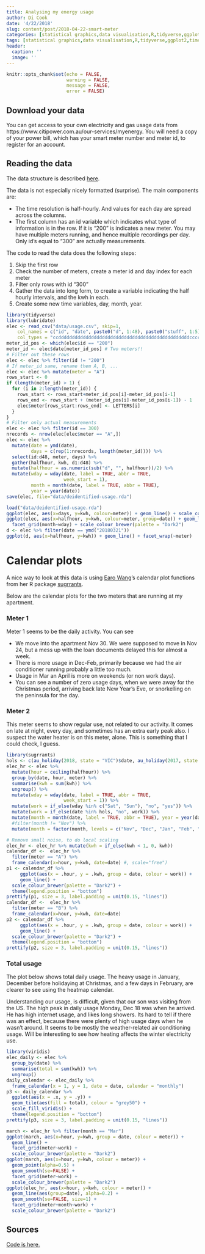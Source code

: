 ```yaml
---
title: Analysing my energy usage
author: Di Cook
date: '4/22/2018'
slug: content/post/2018-04-22-smart-meter
categories: [statistical graphics,data visualisation,R,tidyverse,ggplot2,time series,smart meter]
tags: [statistical graphics,data visualisation,R,tidyverse,ggplot2,time series,smart meter]
header:
  caption: ''
  image: ''
---
```


```r
knitr::opts_chunk$set(echo = FALSE, 
                      warning = FALSE, 
                      message = FALSE, 
                      error = FALSE)
```

## Download your data

You can get access to your own electricity and gas usage data from https://www.citipower.com.au/our-services/myenergy. You will need a copy of your power bill, which has your smart meter number and meter id, to register for an account.

## Reading the data

The data structure is described [here](https://customermeterdata.portal.powercor.com.au/customermeterdata/articles/Question/A12-How-do-I-read-the-detailed-report?retURL=%2Fcustomermeterdata%2Fapex%2FCADArticleList&popup=true).

The data is not especially nicely formatted (surprise). The main components are:

- The time resolution is half-hourly. And values for each day are spread across the columns.
- The first column has an id variable which indicates what type of information is in the row. If it is "200" is indicates a new meter. You may have multiple meters running, and hence multiple recordings per day. Only id's equal to "300" are actually measurements. 

The code to read the data does the following steps:

1. Skip the first row
2. Check the number of meters, create a meter id and day index for each meter
3. Filter only rows with id "300"
4. Gather the data into long form, to create a variable indicating the half hourly intervals, and the kwh in each.
5. Create some new time variables, day, month, year.

```r
library(tidyverse)
library(lubridate)
elec <- read_csv("data/usage.csv", skip=1, 
    col_names = c("id", "date", paste0("d", 1:48), paste0("stuff", 1:5)), 
    col_types = "ccddddddddddddddddddddddddddddddddddddddddddddddddccccc")
meter_id_pos <- which(elec$id == "200")
meter_id <- elec$date[meter_id_pos] # Two meters!!
# Filter out these rows
elec <- elec %>% filter(id != "200")
# If meter_id same, rename them A, B, ...
elec <- elec %>% mutate(meter = "A")
rows_start <- 0
if (length(meter_id) > 1) {
  for (i in 2:length(meter_id)) {
    rows_start <- rows_start+meter_id_pos[i]-meter_id_pos[i-1]
    rows_end <- rows_start + (meter_id_pos[i]-meter_id_pos[i-1]) - 1
    elec$meter[rows_start:rows_end] <- LETTERS[i]
  }
}
# Filter only actual measurements
elec <- elec %>% filter(id == 300) 
nrecords <- nrow(elec[elec$meter == "A",])
elec <- elec %>%
  mutate(date = ymd(date), 
         days = c(rep(1:nrecords, length(meter_id)))) %>%
  select(id:d48, meter, days) %>%
  gather(halfhour, kwh, d1:d48) %>%
  mutate(halfhour = as.numeric(sub("d", "", halfhour))/2) %>%
  mutate(wday = wday(date, label = TRUE, abbr = TRUE, 
                     week_start = 1),
         month = month(date, label = TRUE, abbr = TRUE),
         year = year(date))
save(elec, file="data/deidentified-usage.rda")
```

```r
load("data/deidentified-usage.rda")
ggplot(elec, aes(x=days, y=kwh, colour=meter)) + geom_line() + scale_colour_brewer(palette = "Dark2")
ggplot(elec, aes(x=halfhour, y=kwh, colour=meter, group=date)) + geom_line() +
  facet_grid(month~wday) + scale_colour_brewer(palette = "Dark2")
d <- elec %>% filter(date == ymd("20180321"))
ggplot(d, aes(x=halfhour, y=kwh)) + geom_line() + facet_wrap(~meter)
```

# Calendar plots

A nice way to look at this data is using [Earo Wang](https://earo.me)'s calendar plot functions from her R package [sugrrants](https://github.com/earowang/sugrrants).

Below are the calendar plots for the two meters that are running at my apartment. 

### Meter 1

Meter 1 seems to be the daily activity. You can see

- We move into the apartment Nov 30. We were supposed to move in Nov 24, but a mess up with the loan documents delayed this for almost a week.
- There is more usage in Dec-Feb, primarily because we had the air conditioner running probably a little too much. 
- Usage in Mar an April is more on weekends (or non work days).
- You can see a number of zero usage days, when we were away for the Christmas period, arriving back late New Year's Eve, or snorkelling on the peninsula for the day. 

### Meter 2

This meter seems to show regular use, not related to our activity. It comes on late at night, every day, and sometimes has an extra early peak also. I suspect the water heater is on this meter, alone. This is something that I could check, I guess.

```r
library(sugrrants)
hols <- c(au_holiday(2018, state = "VIC")$date, au_holiday(2017, state = "VIC")$date)
elec_hr <- elec %>% 
  mutate(hour = ceiling(halfhour)) %>%
  group_by(date, hour, meter) %>%
  summarise(kwh = sum(kwh)) %>% 
  ungroup() %>% 
  mutate(wday = wday(date, label = TRUE, abbr = TRUE, 
                     week_start = 1)) %>%
  mutate(work = if_else(wday %in% c("Sat", "Sun"), "no", "yes")) %>%
  mutate(work = if_else(date %in% hols, "no", work)) %>%
  mutate(month = month(date, label = TRUE, abbr = TRUE), year = year(date)) %>%
  #filter(month != "Nov") %>%
  mutate(month = factor(month, levels = c("Nov", "Dec", "Jan", "Feb", "Mar", "Apr"))) 

# Remove small noise, to do local scaling
elec_hr <- elec_hr %>% mutate(kwh = if_else(kwh < 1, 0, kwh))
calendar_df <-  elec_hr %>%
  filter(meter == "A") %>%
  frame_calendar(x=hour, y=kwh, date=date) #, scale="free")
p1 <- calendar_df %>% 
     ggplot(aes(x = .hour, y = .kwh, group = date, colour = work)) +
     geom_line() + 
  scale_colour_brewer(palette = "Dark2") +
  theme(legend.position = "bottom")
prettify(p1, size = 3, label.padding = unit(0.15, "lines"))
calendar_df <-  elec_hr %>%
  filter(meter == "B") %>%
  frame_calendar(x=hour, y=kwh, date=date)
p2 <- calendar_df %>% 
     ggplot(aes(x = .hour, y = .kwh, group = date, colour = work)) +
     geom_line() + 
  scale_colour_brewer(palette = "Dark2") +
  theme(legend.position = "bottom")
prettify(p2, size = 3, label.padding = unit(0.15, "lines"))
```

### Total usage

The plot below shows total daily usage. The heavy usage in January, December before holidaying at Christmas, and a few days in February, are clearer to see using the heatmap calendar. 

Understanding our usage, is difficult, given that our son was visiting from the US. The high peak in daily usage Monday, Dec 18 was when he arrived. He has high internet usage, and likes long showers. Its hard to tell if there was an effect, because there were plenty of high usage days when he wasn't around. It seems to be mostly the weather-related air conditioning usage. Will be interesting to see how heating affects the winter electricity use.

```r
library(viridis)
elec_daily <- elec %>%
  group_by(date) %>%
  summarise(total = sum(kwh)) %>%
  ungroup()
daily_calendar <- elec_daily %>%
  frame_calendar(x = 1, y = 1, date = date, calendar = "monthly")
p3 <- daily_calendar %>%
  ggplot(aes(x = .x, y = .y)) +
  geom_tile(aes(fill = total), colour = "grey50") +
  scale_fill_viridis() +
  theme(legend.position = "bottom")
prettify(p3, size = 3, label.padding = unit(0.15, "lines"))
```


```r
march <- elec_hr %>% filter(month == "Mar")
ggplot(march, aes(x=hour, y=kwh, group = date, colour = meter)) +
  geom_line() + 
  facet_grid(meter~work) + 
  scale_colour_brewer(palette = "Dark2")
ggplot(march, aes(x=hour, y=kwh, colour = meter)) +
  geom_point(alpha=0.5) + 
  geom_smooth(se=FALSE) + 
  facet_grid(meter~work) + 
  scale_colour_brewer(palette = "Dark2")
ggplot(elec_hr, aes(x=hour, y=kwh, colour = meter)) +
  geom_line(aes(group=date), alpha=0.2) + 
  geom_smooth(se=FALSE, size=1) + 
  facet_grid(meter+month~work) + 
  scale_colour_brewer(palette = "Dark2")
```

## Sources

[Code is here.](https://github.com/dicook/dicook.github.io/blob/blogdown/content/post/2018-04-22-smart-meters.Rmd)
